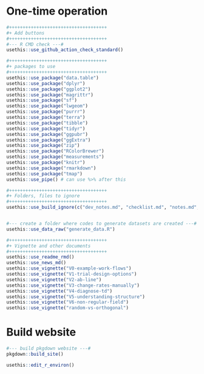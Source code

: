 # One-time operation

```r
#++++++++++++++++++++++++++++++++++++
#+ Add buttons
#++++++++++++++++++++++++++++++++++++
#--- R CMD check ---#
usethis::use_github_action_check_standard()

#++++++++++++++++++++++++++++++++++++
#+ packages to use
#++++++++++++++++++++++++++++++++++++
usethis::use_package("data.table")
usethis::use_package("dplyr")
usethis::use_package("ggplot2")
usethis::use_package("magrittr")
usethis::use_package("sf")
usethis::use_package("lwgeom")
usethis::use_package("purrr")
usethis::use_package("terra")
usethis::use_package("tibble")
usethis::use_package("tidyr")
usethis::use_package("ggpubr")
usethis::use_package("ggExtra")
usethis::use_package("zip")
usethis::use_package("RColorBrewer")
usethis::use_package("measurements")
usethis::use_package("knitr")
usethis::use_package("rmarkdown")
usethis::use_package("tmap")
usethis::use_pipe() # can use %>% after this

#++++++++++++++++++++++++++++++++++++
#+ Folders, files to ignore
#++++++++++++++++++++++++++++++++++++
usethis::use_build_ignore(c("dev_notes.md", "checklist.md", "notes.md", "organize.R", "structure.rmd", "todo.md", "test.R", "docs", "README.html", "debug", "random-vs-orthogonal.Rmd", "test", "dev", "_pkgdown.yml", "R_retired"))


#--- create a folder where codes to generate datasets are created ---#
usethis::use_data_raw("generate_data.R")

#++++++++++++++++++++++++++++++++++++
#+ Vignette and other documents
#++++++++++++++++++++++++++++++++++++
usethis::use_readme_rmd()
usethis::use_news_md()
usethis::use_vignette("V0-example-work-flows")
usethis::use_vignette("V1-trial-design-options")
usethis::use_vignette("V2-ab-line")
usethis::use_vignette("V3-change-rates-manually")
usethis::use_vignette("V4-diagnose-td")
usethis::use_vignette("V5-understanding-structure")
usethis::use_vignette("V6-non-regular-field")
usethis::use_vignette("random-vs-orthogonal")
```

# Build website

```r
#--- build pkgdown website ---#
pkgdown::build_site()
```


```r
usethis::edit_r_environ()
```